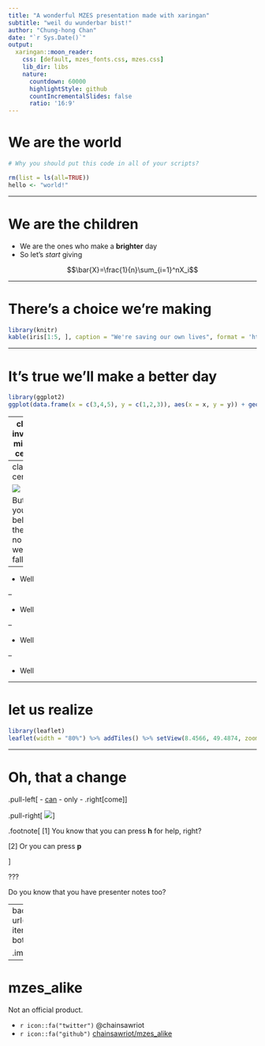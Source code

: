 ```yaml
---
title: "A wonderful MZES presentation made with xaringan"
subtitle: "weil du wunderbar bist!"
author: "Chung-hong Chan"
date: "`r Sys.Date()`"
output:
  xaringan::moon_reader:
    css: [default, mzes_fonts.css, mzes.css]
    lib_dir: libs
    nature:
      countdown: 60000
      highlightStyle: github
      countIncrementalSlides: false
      ratio: '16:9'
---
```


# We are the world

```r
# Why you should put this code in all of your scripts?

rm(list = ls(all=TRUE))
hello <- "world!"
```

---

# We are the children

* We are the ones who make a **brighter** day
* So let's *start* giving

$$\bar{X}=\frac{1}{n}\sum_{i=1}^nX_i$$

---

# There's a choice we're making

```r
library(knitr)
kable(iris[1:5, ], caption = "We're saving our own lives", format = 'html')
```

---

# It's true we'll make a better day

```r
library(ggplot2)
ggplot(data.frame(x = c(3,4,5), y = c(1,2,3)), aes(x = x, y = y)) + geom_point() + xlab("Just you") + ylab("and me.")
```

---
class: inverse, middle, center

# When you're down and out, there seems no hope at all

---
class: center

![](mzes_logo.png)

But if you just believe there's no way we can fall

---

* Well

--

* Well

--

* Well

--

* Well

---

#  let us realize

```r
library(leaflet)
leaflet(width = "80%") %>% addTiles() %>% setView(8.4566, 49.4874, zoom = 20)
```

---

# Oh, that a change 

.pull-left[
- [can](https://conjugator.reverso.net/conjugation-german-verb-k%C3%B6nnen.html)
- only
- .right[come]
]

.pull-right[
![](unima_logo.png)
]

.footnote[
[1] You know that you can press **h** for help, right?

[2] Or you can press **p**



]

???

Do you know that you have presenter notes too?

---
background-image: url(https://media1.tenor.com/images/28ee6748d1e75ed138a58dfda27a0469/tenor.gif?itemid=4855087)
background-position: center
background-size: cover
class: center, bottom

.imagelab[
When we stand together as one
]

---

# mzes_alike

Not an official product.

- `r icon::fa("twitter")` @chainsawriot 
- `r icon::fa("github")` [chainsawriot/mzes_alike](https://github.com/chainsawriot/mzes_alike)
